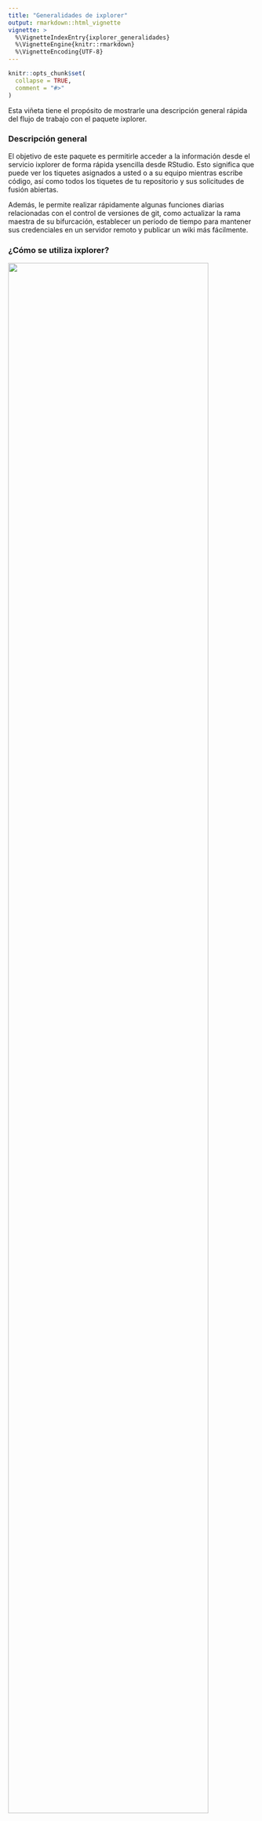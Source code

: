 ```yaml
---
title: "Generalidades de ixplorer"
output: rmarkdown::html_vignette
vignette: >
  %\VignetteIndexEntry{ixplorer_generalidades}
  %\VignetteEngine{knitr::rmarkdown}
  %\VignetteEncoding{UTF-8}
---
```


```r
knitr::opts_chunk$set(
  collapse = TRUE,
  comment = "#>"
)
```


Esta viñeta tiene el propósito de mostrarle una descripción general rápida del flujo 
de trabajo con el paquete ixplorer. 

### Descripción general

El objetivo de este paquete es permitirle acceder
a la información desde el servicio  ixplorer de forma rápida ysencilla desde RStudio.
Esto significa que puede ver los tiquetes asignados a usted o 
a su equipo mientras escribe código, así como todos los tiquetes de tu repositorio
y sus solicitudes de fusión abiertas.

Además, le permite realizar rápidamente algunas funciones diarias relacionadas con el
control de versiones de git, como actualizar la rama maestra de su bifurcación,
establecer un período de tiempo para mantener sus credenciales en un servidor remoto
y publicar un wiki más fácilmente. 

### ¿Cómo se utiliza ixplorer?

![](img/ixplorer_pasos.png){width=90%}


El primer paso es obtener las credenciales de ixplorer, luego utiliza la función de 
autenticación para identificarse, con este paso está dando la información necesaria 
para que el paquete ixplorer pueda obtener sus tiquetes.

Si no es la primera vez que usa ixplorer, use la pestaña ixplorando en el dispositivo
de autenticación para moverse entre sus instancias guardadas y repositorios.

Una vez que haya terminado, puede eliminar sus credenciales si es necesario usando 
**delete_credentials()**. Esto se recomienda especialmente cuando se utiliza una 
computadora compartida.

### Funciones de ixplorer

En general, podrás:

* crear un ticket con crear_tiquete()
* mirar los tiquetes que te han asignado con tiquetes_actuales()
* obtener un tibble con los boletos abiertos y cerrados de un repo con
listar_tiquetes_abiertos() y listar_tiquetes_cerrados().
* obtener un tibble con sus solicitudes de fusión abiertas con list_open_pr().
* actualizar automáticamente tu rama maestra desde tu upstream con actualizar_rama().
* establecer un tiempo de espera para sus credenciales de git cuando esté trabajando en un servidor remoto
con fijar_tiempo_git().
* publicar fácilmente la wiki de su repositorio con publica_wiki().

### Viñetas

Visite las viñetas adicionales para obtener más información sobre cómo usar este paquete.

* La viñeta **ixplorer** brinda más información sobre el propósito y
funciones de este paquete.
* La viñeta de **credenciales** describe el proceso paso a paso para obtener sus credenciales de ixplorer.
* **diccionario** presenta términos comunes que se usan cuando se habla de control de versiones de git, como repositorio, proyecto, tiquete y solicitud de fusión. 

